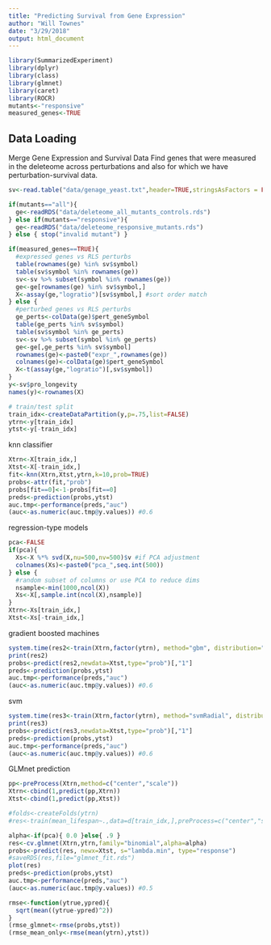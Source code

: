 ```yaml
---
title: "Predicting Survival from Gene Expression"
author: "Will Townes"
date: "3/29/2018"
output: html_document
---
```


```r
library(SummarizedExperiment)
library(dplyr)
library(class)
library(glmnet)
library(caret)
library(ROCR)
mutants<-"responsive"
measured_genes<-TRUE
```

## Data Loading

Merge Gene Expression and Survival Data
Find genes that were measured in the deleteome across perturbations and also for which we have perturbation-survival data.

```r
sv<-read.table("data/genage_yeast.txt",header=TRUE,stringsAsFactors = FALSE)

if(mutants=="all"){
  ge<-readRDS("data/deleteome_all_mutants_controls.rds")
} else if(mutants=="responsive"){
  ge<-readRDS("data/deleteome_responsive_mutants.rds")
} else { stop("invalid mutant") }

if(measured_genes==TRUE){
  #expressed genes vs RLS perturbs
  table(rownames(ge) %in% sv$symbol)
  table(sv$symbol %in% rownames(ge))
  sv<-sv %>% subset(symbol %in% rownames(ge))
  ge<-ge[rownames(ge) %in% sv$symbol,]
  X<-assay(ge,"logratio")[sv$symbol,] #sort order match
} else {
  #perturbed genes vs RLS perturbs
  ge_perts<-colData(ge)$pert_geneSymbol
  table(ge_perts %in% sv$symbol)
  table(sv$symbol %in% ge_perts)
  sv<-sv %>% subset(symbol %in% ge_perts)
  ge<-ge[,ge_perts %in% sv$symbol]
  rownames(ge)<-paste0("expr_",rownames(ge))
  colnames(ge)<-colData(ge)$pert_geneSymbol
  X<-t(assay(ge,"logratio")[,sv$symbol])
}
y<-sv$pro_longevity
names(y)<-rownames(X)

# train/test split
train_idx<-createDataPartition(y,p=.75,list=FALSE)
ytrn<-y[train_idx]
ytst<-y[-train_idx]
```

knn classifier

```r
Xtrn<-X[train_idx,]
Xtst<-X[-train_idx,]
fit<-knn(Xtrn,Xtst,ytrn,k=10,prob=TRUE)
probs<-attr(fit,"prob")
probs[fit==0]<-1-probs[fit==0]
preds<-prediction(probs,ytst)
auc.tmp<-performance(preds,"auc")
(auc<-as.numeric(auc.tmp@y.values)) #0.6
```

regression-type models

```r
pca<-FALSE
if(pca){
  Xs<-X %*% svd(X,nu=500,nv=500)$v #if PCA adjustment
  colnames(Xs)<-paste0("pca_",seq.int(500))
} else {
  #random subset of columns or use PCA to reduce dims
  nsample<-min(1000,ncol(X))
  Xs<-X[,sample.int(ncol(X),nsample)]
}
Xtrn<-Xs[train_idx,]
Xtst<-Xs[-train_idx,]
```

gradient boosted machines

```r
system.time(res2<-train(Xtrn,factor(ytrn), method="gbm", distribution="bernoulli", preProcess=NULL, verbose=FALSE, metric="Kappa", trControl=trainControl("cv",5), tuneGrid=expand.grid(interaction.depth=c(1,2),n.trees=c(800,1600),shrinkage=.005,n.minobsinnode=10)))
print(res2)
probs<-predict(res2,newdata=Xtst,type="prob")[,"1"]
preds<-prediction(probs,ytst)
auc.tmp<-performance(preds,"auc")
(auc<-as.numeric(auc.tmp@y.values)) #0.6
```

svm

```r
system.time(res3<-train(Xtrn,factor(ytrn), method="svmRadial", distribution="bernoulli", preProcess=NULL, verbose=FALSE, metric="Kappa", trControl=trainControl("cv",5)))
print(res3)
probs<-predict(res3,newdata=Xtst,type="prob")[,"1"]
preds<-prediction(probs,ytst)
auc.tmp<-performance(preds,"auc")
(auc<-as.numeric(auc.tmp@y.values)) #0.6
```

GLMnet prediction

```r
pp<-preProcess(Xtrn,method=c("center","scale"))
Xtrn<-cbind(1,predict(pp,Xtrn))
Xtst<-cbind(1,predict(pp,Xtst))

#folds<-createFolds(ytrn)
#res<-train(mean_lifespan~.,data=d[train_idx,],preProcess=c("center","scale"))

alpha<-if(pca){ 0.0 }else{ .9 }
res<-cv.glmnet(Xtrn,ytrn,family="binomial",alpha=alpha)
probs<-predict(res, newx=Xtst, s="lambda.min", type="response")
#saveRDS(res,file="glmnet_fit.rds")
plot(res)
preds<-prediction(probs,ytst)
auc.tmp<-performance(preds,"auc")
(auc<-as.numeric(auc.tmp@y.values)) #0.5
```

```r
rmse<-function(ytrue,ypred){
  sqrt(mean((ytrue-ypred)^2))
}
(rmse_glmnet<-rmse(probs,ytst))
(rmse_mean_only<-rmse(mean(ytrn),ytst))
```

